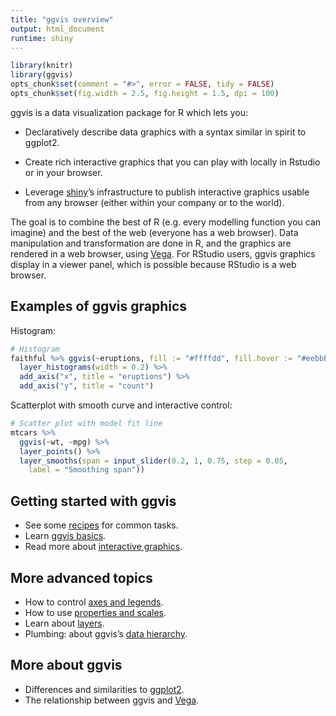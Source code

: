 ```yaml
---
title: "ggvis overview"
output: html_document
runtime: shiny
---
```


<!--
%\VignetteEngine{knitr}
%\VignetteIndexEntry{ggvis basics}
-->

```r
library(knitr)
library(ggvis)
opts_chunk$set(comment = "#>", error = FALSE, tidy = FALSE)
opts_chunk$set(fig.width = 2.5, fig.height = 1.5, dpi = 100)
```

ggvis is a data visualization package for R which lets you:

* Declaratively describe data graphics with a syntax similar in spirit to 
  ggplot2.

* Create rich interactive graphics that you can play with locally in Rstudio
  or in your browser.

* Leverage [shiny](http://www.rstudio.com/shiny/)'s infrastructure to publish
  interactive graphics usable from any browser (either within your company
  or to the world).

The goal is to combine the best of R (e.g. every modelling function you can imagine) and the best of the web (everyone has a web browser). Data manipulation and transformation are done in R, and the graphics are rendered in a web browser, using [Vega](https://github.com/trifacta/vega/). For RStudio users, ggvis graphics display in a viewer panel, which is possible because RStudio is a web browser.

## Examples of ggvis graphics

Histogram:

```r
# Histogram
faithful %>% ggvis(~eruptions, fill := "#ffffdd", fill.hover := "#eebbbb") %>%
  layer_histograms(width = 0.2) %>%
  add_axis("x", title = "eruptions") %>%
  add_axis("y", title = "count")
```

Scatterplot with smooth curve and interactive control:

```r
# Scatter plot with model fit line
mtcars %>%
  ggvis(~wt, ~mpg) %>%
  layer_points() %>%
  layer_smooths(span = input_slider(0.2, 1, 0.75, step = 0.05,
    label = "Smoothing span"))
```

## Getting started with ggvis

* See some [recipes](cookbook.html) for common tasks.
* Learn [ggvis basics](ggvis-basics.html).
* Read more about [interactive graphics](interactivity.html).

## More advanced topics

* How to control [axes and legends](axes-legends.html).
* How to use [properties and scales](properties-scales.html).
* Learn about [layers](layers.html).
* Plumbing: about ggvis's [data hierarchy](data-hierarchy.html).

## More about ggvis

* Differences and similarities to [ggplot2](ggplot2.html).
* The relationship between ggvis and [Vega](vega.html).

